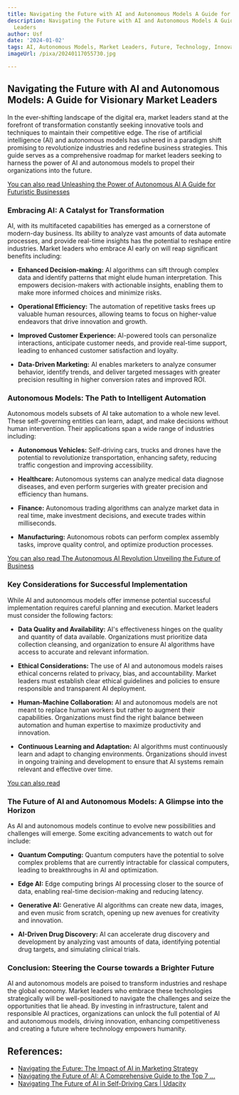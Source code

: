 ```yaml
---
title: Navigating the Future with AI and Autonomous Models A Guide for Market Leaders
description: Navigating the Future with AI and Autonomous Models A Guide for Market
  Leaders
author: Usf
date: '2024-01-02'
tags: AI, Autonomous Models, Market Leaders, Future, Technology, Innovation
imageUrl: /pixa/20240117055730.jpg

---
```

## Navigating the Future with AI and Autonomous Models: A Guide for Visionary Market Leaders

In the ever-shifting landscape of  the digital era, market leaders stand at the forefront of transformation constantly seeking innovative tools and techniques to maintain their competitive edge. The rise of artificial  intelligence (AI) and autonomous models has ushered in a paradigm shift promising to revolutionize industries and redefine business strategies. This guide serves as a comprehensive roadmap for market leaders seeking to harness the power of AI and autonomous models to  propel their organizations into the future.

[You can also read  Unleashing the Power of Autonomous  AI A  Guide for Futuristic Businesses](Unleashing%20the%20Power%20of%20Autonomous%20AI%20A%20Guide%20for%20Futuristic%20Businesses)


###  Embracing AI: A Catalyst for Transformation

AI, with  its multifaceted capabilities has emerged as a cornerstone of modern-day business. Its ability to analyze vast  amounts of data automate  processes, and provide real-time insights has the  potential to reshape entire industries. Market leaders who embrace AI early on will reap significant  benefits including:

* **Enhanced Decision-making:** AI  algorithms can sift through complex data and identify  patterns that might elude  human interpretation. This empowers decision-makers with actionable insights, enabling them to make  more informed choices and minimize risks.

* **Operational Efficiency:** The automation of repetitive  tasks frees up valuable human resources, allowing teams to focus on higher-value endeavors that drive innovation and growth.

* **Improved Customer Experience:** AI-powered tools can  personalize interactions, anticipate customer needs, and provide real-time support, leading to enhanced customer satisfaction and loyalty.

* **Data-Driven  Marketing:** AI enables marketers to analyze consumer behavior, identify trends, and  deliver targeted messages with greater  precision resulting in higher conversion rates and improved ROI.

###  Autonomous Models: The  Path to  Intelligent Automation

Autonomous models subsets of AI take automation to a whole new  level. These  self-governing entities can learn, adapt, and make decisions without human  intervention. Their applications  span a wide range  of industries including:

* **Autonomous Vehicles:** Self-driving cars, trucks and drones have the potential to  revolutionize transportation, enhancing safety, reducing  traffic congestion and improving  accessibility.

* **Healthcare:**  Autonomous systems can analyze medical data diagnose  diseases,  and even perform surgeries  with greater precision and efficiency than humans.

* **Finance:** Autonomous trading algorithms can analyze market data in real time, make investment decisions, and execute trades within milliseconds.

* **Manufacturing:** Autonomous robots can perform complex  assembly  tasks,  improve quality control, and optimize production processes.

[You can also read The Autonomous AI Revolution Unveiling the Future of Business](The%20Autonomous%20AI%20Revolution%20Unveiling%20the%20Future%20of%20Business)


### Key Considerations for Successful Implementation

While AI and autonomous models offer immense potential  successful implementation requires careful planning and execution. Market leaders must consider  the following factors:

* **Data Quality and Availability:** AI's effectiveness hinges on the  quality and quantity of data available. Organizations must prioritize data collection cleansing, and organization  to ensure AI  algorithms have  access to accurate and relevant information.

* **Ethical Considerations:** The use of AI and autonomous models raises ethical concerns  related to privacy, bias, and accountability. Market leaders  must establish clear ethical guidelines and policies to ensure responsible and transparent AI deployment.

* **Human-Machine Collaboration:** AI and autonomous models are not meant to replace human workers but rather to augment their capabilities. Organizations must find the right  balance between automation and human expertise to  maximize productivity and innovation.

* **Continuous Learning and Adaptation:** AI algorithms must continuously learn and adapt to changing environments. Organizations should invest in ongoing  training and development to ensure that AI systems remain relevant and effective over time.

[You can also read ]()


### The Future of AI and Autonomous Models: A Glimpse into  the Horizon

As  AI  and autonomous  models continue to evolve new possibilities and challenges will emerge. Some exciting advancements to watch out  for include:

* **Quantum Computing:**  Quantum computers have  the potential to solve complex problems that are currently intractable for classical computers, leading to  breakthroughs in  AI  and  optimization.

* **Edge AI:** Edge computing brings  AI processing closer  to the source of data, enabling real-time decision-making and reducing latency.

* **Generative AI:** Generative AI algorithms can  create new data, images, and even music from scratch, opening  up new avenues for creativity and innovation.

* **AI-Driven Drug Discovery:** AI can accelerate drug discovery  and development by analyzing vast amounts of data, identifying potential drug targets, and simulating clinical trials.

### Conclusion: Steering the Course towards  a Brighter Future

AI and autonomous models are poised to transform  industries and reshape  the global economy. Market leaders who embrace these technologies strategically will be well-positioned  to navigate the challenges and seize the opportunities that lie ahead.  By investing in infrastructure, talent and responsible  AI practices, organizations  can unlock the full potential of AI and autonomous models, driving innovation, enhancing  competitiveness and creating a future  where technology empowers humanity.

## References:
- [Navigating the Future: The Impact of AI in Marketing Strategy](https://www.linkedin.com/pulse/navigating-future-impact-ai-marketing-strategy-nicol-mas%C5%82owska-h12jf)
- [Navigating the Future of AI: A Comprehensive Guide to the Top 7 ...](https://medium.com/artificial-intelligence-blocbelt/navigating-the-future-of-ai-a-comprehensive-guide-to-the-top-7-language-learning-models-bf2779028119)
- [Navigating The Future of AI in Self-Driving Cars | Udacity](https://www.udacity.com/blog/2023/11/ai-in-self-driving-cars.html)
